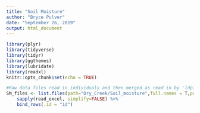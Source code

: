```yaml
---
title: "Soil Moisture"
author: "Bryce Pulver"
date: "September 26, 2019"
output: html_document
---
```


```r
library(plyr)
library(tidyverse)
library(tidyr)
library(ggthemes)
library(lubridate)
library(readxl)
knitr::opts_chunk$set(echo = TRUE)
```

```r
#Raw data files read in individualy and then merged as read in by 'ldply'
SM_files <- list.files(path="Dry_Creek/Soil_moisture",full.names = T,pattern = "*.xls")%>%
    sapply(read_excel, simplify=FALSE) %>% 
    bind_rows(.id = "id")


```

